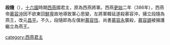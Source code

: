 {{unreferenced|time=2012-2-15}} 
{{Emperorcn box|图像=
|名称=段随
|姓名=段随
|庙号=
|谥号=
|陵墓=
|政权=[[西燕|西燕]]
|出生日期=？年
|逝世日期=386年
|在位=386年
|年号=
'''[[昌平_(段随)|昌平]]'''：386年
}}
'''段隨'''（{{bd||？|386年|catIdx=d}}），[[十六國|十六國]]時期[[西燕|西燕]]國君主，原為西燕將軍。西燕[[更始_(慕容沖)|更始]]二年（386年），西燕帝[[慕容沖|慕容沖]]因不欲東回[[鮮卑|鮮卑]]故地導致軍心思變，左將軍韓延遂殺慕容沖，擁立段隨為燕王，改元[[昌平_(西燕)|昌平]]。不久，段隨即為左僕射[[慕容恆|慕容恆]]、尚書[[慕容永|慕容永]]襲殺，[[慕容顗|慕容顗]]被擁護繼立為燕王。

{{中国皇帝|西燕威帝[[慕容冲|慕容沖]]|[[慕容顗|慕容顗]]|[[东晋十六国君主列表#西燕|西燕君主]]|386年}}
{{五胡十六國君主}}

[[category:西燕君主|category:西燕君主]]